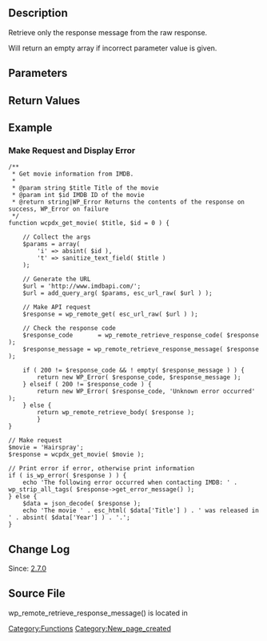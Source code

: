 == Description ==

Retrieve only the response message from the raw response.

Will return an empty array if incorrect parameter value is given.

== Parameters ==

{{Parameter|$response|array|HTTP response.|required}}

== Return Values ==

{{Return||string|The response message. Empty string on incorrect parameter given.}}

==Example==

===Make Request and Display Error===

<pre>
/**
 * Get movie information from IMDB.
 *
 * @param string $title Title of the movie
 * @param int $id IMDB ID of the movie
 * @return string|WP_Error Returns the contents of the response on success, WP_Error on failure
 */
function wcpdx_get_movie( $title, $id = 0 ) {

	// Collect the args
	$params = array(
		'i' => absint( $id ),
		't' => sanitize_text_field( $title )
	);

	// Generate the URL
	$url = 'http://www.imdbapi.com/';
	$url = add_query_arg( $params, esc_url_raw( $url ) );

	// Make API request
	$response = wp_remote_get( esc_url_raw( $url ) );

	// Check the response code
	$response_code       = wp_remote_retrieve_response_code( $response );
	$response_message = wp_remote_retrieve_response_message( $response );

	if ( 200 != $response_code && ! empty( $response_message ) ) {
		return new WP_Error( $response_code, $response_message );
	} elseif ( 200 != $response_code ) {
		return new WP_Error( $response_code, 'Unknown error occurred' );
	} else {
		return wp_remote_retrieve_body( $response );
        }
}

// Make request
$movie = 'Hairspray';
$response = wcpdx_get_movie( $movie );

// Print error if error, otherwise print information
if ( is_wp_error( $response ) ) {
	echo 'The following error occurred when contacting IMDB: ' . wp_strip_all_tags( $response->get_error_message() );
} else {
	$data = json_decode( $response );
	echo 'The movie ' . esc_html( $data['Title'] ) . ' was released in ' . absint( $data['Year'] ) . '.';
}
</pre>

== Change Log ==

Since: [[Version 2.7.0|2.7.0]]

== Source File ==

wp_remote_retrieve_response_message() is located in {{Trac|wp-includes/http.php}}

[[Category:Functions]]

[[Category:New_page_created]]